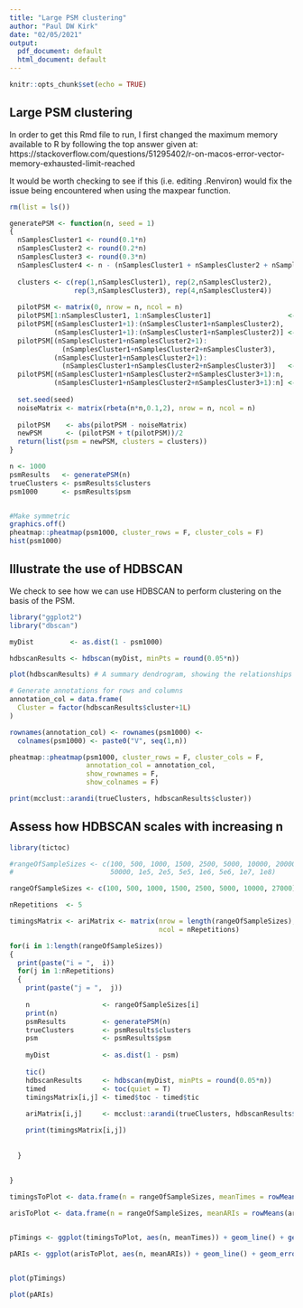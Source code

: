 ```yaml
---
title: "Large PSM clustering"
author: "Paul DW Kirk"
date: "02/05/2021"
output:
  pdf_document: default
  html_document: default
---
```


```r
knitr::opts_chunk$set(echo = TRUE)
```

## Large PSM clustering

In order to get this Rmd file to run, I first changed the maximum memory available to R by following  the top answer given at: https://stackoverflow.com/questions/51295402/r-on-macos-error-vector-memory-exhausted-limit-reached

It would be worth checking to see if this (i.e. editing .Renviron) would fix the issue being encountered when using the maxpear function.  


```r
rm(list = ls())

generatePSM <- function(n, seed = 1)
{
  nSamplesCluster1 <- round(0.1*n)
  nSamplesCluster2 <- round(0.2*n)
  nSamplesCluster3 <- round(0.3*n)
  nSamplesCluster4 <- n - (nSamplesCluster1 + nSamplesCluster2 + nSamplesCluster3)
  
  clusters <- c(rep(1,nSamplesCluster1), rep(2,nSamplesCluster2), 
                rep(3,nSamplesCluster3), rep(4,nSamplesCluster4))
  
  pilotPSM <- matrix(0, nrow = n, ncol = n)
  pilotPSM[1:nSamplesCluster1, 1:nSamplesCluster1]                   <- 1
  pilotPSM[(nSamplesCluster1+1):(nSamplesCluster1+nSamplesCluster2),
           (nSamplesCluster1+1):(nSamplesCluster1+nSamplesCluster2)] <- 1
  pilotPSM[(nSamplesCluster1+nSamplesCluster2+1):
             (nSamplesCluster1+nSamplesCluster2+nSamplesCluster3),
           (nSamplesCluster1+nSamplesCluster2+1):
             (nSamplesCluster1+nSamplesCluster2+nSamplesCluster3)]   <- 1
  pilotPSM[(nSamplesCluster1+nSamplesCluster2+nSamplesCluster3+1):n,
           (nSamplesCluster1+nSamplesCluster2+nSamplesCluster3+1):n] <- 1
  
  set.seed(seed)
  noiseMatrix <- matrix(rbeta(n*n,0.1,2), nrow = n, ncol = n)
  
  pilotPSM    <- abs(pilotPSM - noiseMatrix)
  newPSM      <- (pilotPSM + t(pilotPSM))/2
  return(list(psm = newPSM, clusters = clusters))
}

n <- 1000
psmResults   <- generatePSM(n)
trueClusters <- psmResults$clusters
psm1000      <- psmResults$psm


#Make symmetric
graphics.off()
pheatmap::pheatmap(psm1000, cluster_rows = F, cluster_cols = F)
hist(psm1000)
```

## Illustrate the use of HDBSCAN

We check to see how we can use HDBSCAN to perform clustering on the basis of the PSM.
```r
library("ggplot2")
library("dbscan")

myDist         <- as.dist(1 - psm1000)

hdbscanResults <- hdbscan(myDist, minPts = round(0.05*n))

plot(hdbscanResults) # A summary dendrogram, showing the relationships between the clusters

# Generate annotations for rows and columns
annotation_col = data.frame(
  Cluster = factor(hdbscanResults$cluster+1L)
)

rownames(annotation_col) <- rownames(psm1000) <- 
  colnames(psm1000) <- paste0("V", seq(1,n))

pheatmap::pheatmap(psm1000, cluster_rows = F, cluster_cols = F, 
                   annotation_col = annotation_col, 
                   show_rownames = F, 
                   show_colnames = F)

print(mcclust::arandi(trueClusters, hdbscanResults$cluster))

```
## Assess how HDBSCAN scales with increasing n

```r
library(tictoc)

#rangeOfSampleSizes <- c(100, 500, 1000, 1500, 2500, 5000, 10000, 20000, 
#                        50000, 1e5, 2e5, 5e5, 1e6, 5e6, 1e7, 1e8)

rangeOfSampleSizes <- c(100, 500, 1000, 1500, 2500, 5000, 10000, 27000)

nRepetitions  <- 5

timingsMatrix <- ariMatrix <- matrix(nrow = length(rangeOfSampleSizes), 
                                     ncol = nRepetitions) 

for(i in 1:length(rangeOfSampleSizes))
{
  print(paste("i = ",  i))
  for(j in 1:nRepetitions)
  {
    print(paste("j = ",  j))
    
    n                  <- rangeOfSampleSizes[i]
    print(n)
    psmResults         <- generatePSM(n)
    trueClusters       <- psmResults$clusters
    psm                <- psmResults$psm
    
    myDist             <- as.dist(1 - psm)
    
    tic()
    hdbscanResults     <- hdbscan(myDist, minPts = round(0.05*n))
    timed              <- toc(quiet = T)
    timingsMatrix[i,j] <- timed$toc - timed$tic
    
    ariMatrix[i,j]     <- mcclust::arandi(trueClusters, hdbscanResults$cluster)

    print(timingsMatrix[i,j])    
    
    
  }
  
  
}

timingsToPlot <- data.frame(n = rangeOfSampleSizes, meanTimes = rowMeans(timingsMatrix), lower = apply(timingsMatrix, 1, function(x) min(x)), upper = apply(timingsMatrix, 1, function(x) max(x)))

arisToPlot <- data.frame(n = rangeOfSampleSizes, meanARIs = rowMeans(ariMatrix), lower = apply(ariMatrix, 1, function(x) min(x)), upper = apply(ariMatrix, 1, function(x) max(x)))


pTimings <- ggplot(timingsToPlot, aes(n, meanTimes)) + geom_line() + geom_errorbar(aes(ymin = lower, ymax = upper), width = 2) 

pARIs <- ggplot(arisToPlot, aes(n, meanARIs)) + geom_line() + geom_errorbar(aes(ymin = lower, ymax = upper), width = 2) 


plot(pTimings)

plot(pARIs)


```


